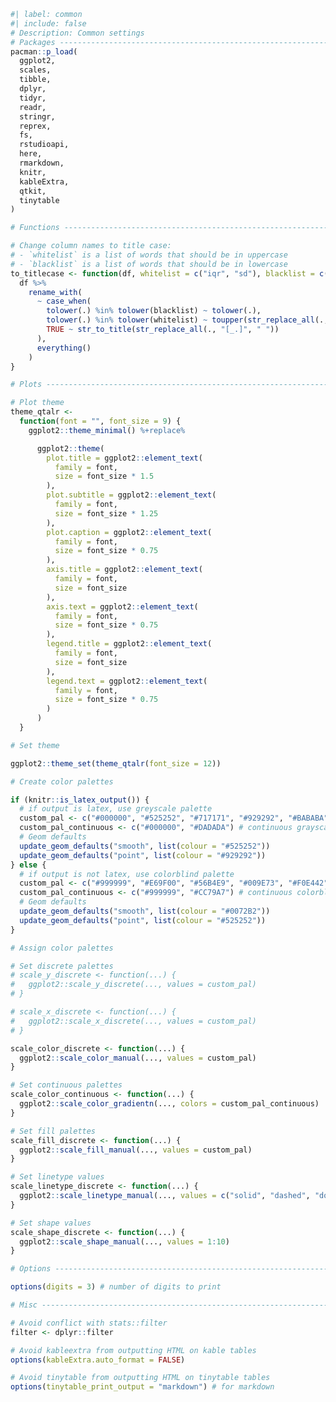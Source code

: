 ```r
#| label: common
#| include: false
# Description: Common settings
# Packages ---------------------------------------------------------------
pacman::p_load(
  ggplot2,
  scales,
  tibble,
  dplyr,
  tidyr,
  readr,
  stringr,
  reprex,
  fs,
  rstudioapi,
  here,
  rmarkdown,
  knitr,
  kableExtra,
  qtkit,
  tinytable
)

# Functions --------------------------------------------------------------

# Change column names to title case:
# - `whitelist` is a list of words that should be in uppercase
# - `blacklist` is a list of words that should be in lowercase
to_titlecase <- function(df, whitelist = c("iqr", "sd"), blacklist = c()) {
  df %>%
    rename_with(
      ~ case_when(
        tolower(.) %in% tolower(blacklist) ~ tolower(.),
        tolower(.) %in% tolower(whitelist) ~ toupper(str_replace_all(., "[_.]", " ")),
        TRUE ~ str_to_title(str_replace_all(., "[_.]", " "))
      ),
      everything()
    )
}

# Plots ------------------------------------------------------------------

# Plot theme
theme_qtalr <-
  function(font = "", font_size = 9) {
    ggplot2::theme_minimal() %+replace%

      ggplot2::theme(
        plot.title = ggplot2::element_text(
          family = font,
          size = font_size * 1.5
        ),
        plot.subtitle = ggplot2::element_text(
          family = font,
          size = font_size * 1.25
        ),
        plot.caption = ggplot2::element_text(
          family = font,
          size = font_size * 0.75
        ),
        axis.title = ggplot2::element_text(
          family = font,
          size = font_size
        ),
        axis.text = ggplot2::element_text(
          family = font,
          size = font_size * 0.75
        ),
        legend.title = ggplot2::element_text(
          family = font,
          size = font_size
        ),
        legend.text = ggplot2::element_text(
          family = font,
          size = font_size * 0.75
        )
      )
  }

# Set theme

ggplot2::theme_set(theme_qtalr(font_size = 12))

# Create color palettes

if (knitr::is_latex_output()) {
  # if output is latex, use greyscale palette
  custom_pal <- c("#000000", "#525252", "#717171", "#929292", "#BABABA", "#DADADA") # print palette
  custom_pal_continuous <- c("#000000", "#DADADA") # continuous grayscale palette
  # Geom defaults
  update_geom_defaults("smooth", list(colour = "#525252"))
  update_geom_defaults("point", list(colour = "#929292"))
} else {
  # if output is not latex, use colorblind palette
  custom_pal <- c("#999999", "#E69F00", "#56B4E9", "#009E73", "#F0E442", "#0072B2", "#D55E00", "#CC79A7") # colorblind palette
  custom_pal_continuous <- c("#999999", "#CC79A7") # continuous colorblind palette
  # Geom defaults
  update_geom_defaults("smooth", list(colour = "#0072B2"))
  update_geom_defaults("point", list(colour = "#525252"))
}

# Assign color palettes

# Set discrete palettes
# scale_y_discrete <- function(...) {
#   ggplot2::scale_y_discrete(..., values = custom_pal)
# }

# scale_x_discrete <- function(...) {
#   ggplot2::scale_x_discrete(..., values = custom_pal)
# }

scale_color_discrete <- function(...) {
  ggplot2::scale_color_manual(..., values = custom_pal)
}

# Set continuous palettes
scale_color_continuous <- function(...) {
  ggplot2::scale_color_gradientn(..., colors = custom_pal_continuous)
}

# Set fill palettes
scale_fill_discrete <- function(...) {
  ggplot2::scale_fill_manual(..., values = custom_pal)
}

# Set linetype values
scale_linetype_discrete <- function(...) {
  ggplot2::scale_linetype_manual(..., values = c("solid", "dashed", "dotted", "dotdash", "longdash", "twodash"))
}

# Set shape values
scale_shape_discrete <- function(...) {
  ggplot2::scale_shape_manual(..., values = 1:10)
}

# Options ----------------------------------------------------------------

options(digits = 3) # number of digits to print

# Misc -------------------------------------------------------------------

# Avoid conflict with stats::filter
filter <- dplyr::filter

# Avoid kableextra from outputting HTML on kable tables
options(kableExtra.auto_format = FALSE)

# Avoid tinytable from outputting HTML on tinytable tables
options(tinytable_print_output = "markdown") # for markdown
```

